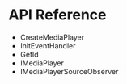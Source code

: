 <PlatformWrapper platform="unity">
        
# API Reference

* <Link to = "{{global.API_REF_UNITY_ROOT}}/class_irtcengine.html#api_irtcengine_createmediaplayer">CreateMediaPlayer</Link>
* <Link to = "{{global.API_REF_UNITY_ROOT}}/class_irtcengine.html#ariaid-title3">InitEventHandler</Link>
* <Link to = "{{global.API_REF_UNITY_ROOT}}/class_imediaplayer.html#ariaid-title6">GetId</Link>
* <Link to = "{{global.API_REF_UNITY_ROOT}}/class_imediaplayer.html#class_imediaplayer">IMediaPlayer</Link>
* <Link to = "{{global.API_REF_UNITY_ROOT}}/class_imediaplayersourceobserver.html#class_imediaplayersourceobserver">IMediaPlayerSourceObserver</Link>

</PlatformWrapper>
